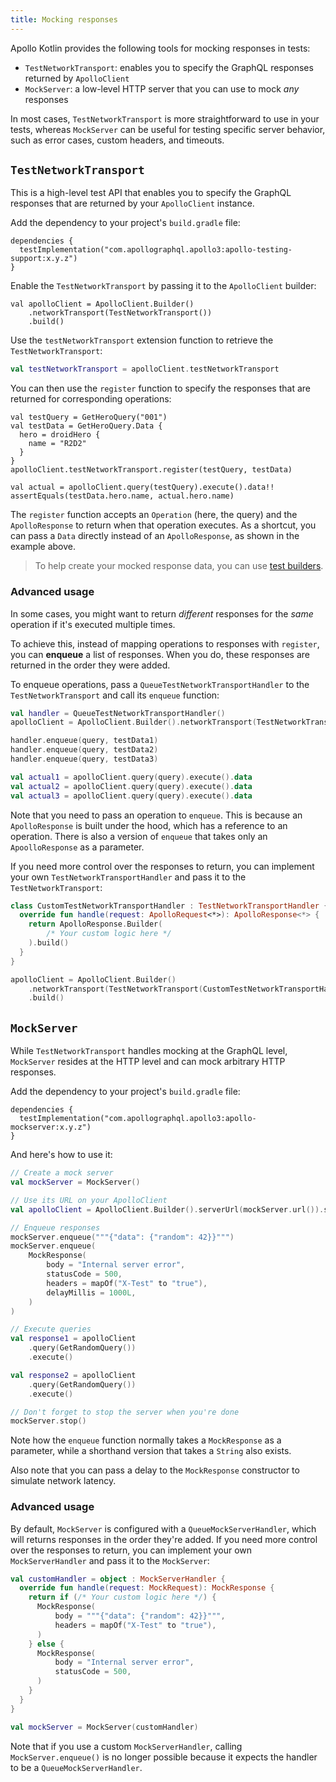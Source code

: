 ```yaml
---
title: Mocking responses
---
```


Apollo Kotlin provides the following tools for mocking responses in tests:

- `TestNetworkTransport`: enables you to specify the GraphQL responses returned by `ApolloClient`
- `MockServer`: a low-level HTTP server that you can use to mock _any_ responses

In most cases, `TestNetworkTransport` is more straightforward to use in your tests, whereas `MockServer` can be useful for testing specific server behavior, such as error cases, custom headers, and timeouts.

## `TestNetworkTransport`

This is a high-level test API that enables you to specify the GraphQL responses that are returned by your `ApolloClient` instance.

Add the dependency to your project's `build.gradle` file:

```kotlin:title=build.gradle[.kts]
dependencies {
  testImplementation("com.apollographql.apollo3:apollo-testing-support:x.y.z")
}
```

Enable the `TestNetworkTransport` by passing it to the `ApolloClient` builder:

```kotlin{2}
val apolloClient = ApolloClient.Builder()
    .networkTransport(TestNetworkTransport())
    .build()
```

Use the `testNetworkTransport` extension function to retrieve the `TestNetworkTransport`:

```kotlin
val testNetworkTransport = apolloClient.testNetworkTransport
```

You can then use the `register` function to specify the responses that are returned for corresponding operations:

```kotlin{7}
val testQuery = GetHeroQuery("001")
val testData = GetHeroQuery.Data {
  hero = droidHero {
    name = "R2D2"
  }
}
apolloClient.testNetworkTransport.register(testQuery, testData)

val actual = apolloClient.query(testQuery).execute().data!!
assertEquals(testData.hero.name, actual.hero.name)
```

The `register` function accepts an `Operation` (here, the query) and the `ApolloResponse` to return when that operation executes. As a shortcut, you can pass a `Data` directly instead of an `ApolloResponse`, as shown in the example above.

> To help create your mocked response data, you can use [test builders](./test-builders/).

### Advanced usage

In some cases, you might want to return _different_ responses for the _same_ operation if it's executed multiple times.

To achieve this, instead of mapping operations to responses with `register`, you can **enqueue** a list of responses. When you do, these responses are returned in the order they were added.

To enqueue operations, pass a `QueueTestNetworkTransportHandler` to
the `TestNetworkTransport` and call its `enqueue` function:

```kotlin
val handler = QueueTestNetworkTransportHandler()
apolloClient = ApolloClient.Builder().networkTransport(TestNetworkTransport(handler)).build()

handler.enqueue(query, testData1)
handler.enqueue(query, testData2)
handler.enqueue(query, testData3)

val actual1 = apolloClient.query(query).execute().data
val actual2 = apolloClient.query(query).execute().data
val actual3 = apolloClient.query(query).execute().data
```

Note that you need to pass an operation to `enqueue`. This is because an `ApolloResponse` is built under the hood, which has a reference to an operation. There is also a version of `enqueue` that takes only an `ApoolloResponse` as a parameter.

If you need more control over the responses to return, you can implement your own `TestNetworkTransportHandler` and pass it to the `TestNetworkTransport`:

```kotlin
class CustomTestNetworkTransportHandler : TestNetworkTransportHandler {
  override fun handle(request: ApolloRequest<*>): ApolloResponse<*> {
    return ApolloResponse.Builder(
        /* Your custom logic here */
    ).build()
  }
}

apolloClient = ApolloClient.Builder()
    .networkTransport(TestNetworkTransport(CustomTestNetworkTransportHandler()))
    .build()
```

## `MockServer`

While `TestNetworkTransport` handles mocking at the GraphQL level, `MockServer` resides at the HTTP level and can mock arbitrary HTTP responses.

Add the dependency to your project's `build.gradle` file:

```kotlin:title=build.gradle[.kts]
dependencies {
  testImplementation("com.apollographql.apollo3:apollo-mockserver:x.y.z")
}
```

And here's how to use it:

```kotlin
// Create a mock server
val mockServer = MockServer()

// Use its URL on your ApolloClient
val apolloClient = ApolloClient.Builder().serverUrl(mockServer.url()).store(store).build()

// Enqueue responses
mockServer.enqueue("""{"data": {"random": 42}}""")
mockServer.enqueue(
    MockResponse(
        body = "Internal server error",
        statusCode = 500,
        headers = mapOf("X-Test" to "true"),
        delayMillis = 1000L,
    )
)

// Execute queries
val response1 = apolloClient
    .query(GetRandomQuery())
    .execute()

val response2 = apolloClient
    .query(GetRandomQuery())
    .execute()

// Don't forget to stop the server when you're done
mockServer.stop()
```

Note how the `enqueue` function normally takes a `MockResponse` as a parameter, while a shorthand version that takes a `String` also exists.

Also note that you can pass a delay to the `MockResponse` constructor to simulate network latency.

### Advanced usage

By default, `MockServer` is configured with a `QueueMockServerHandler`, which will returns responses in the order they're added. If you need more control over the responses to return, you can implement your own `MockServerHandler` and pass it to the `MockServer`:

```kotlin
val customHandler = object : MockServerHandler {
  override fun handle(request: MockRequest): MockResponse {
    return if (/* Your custom logic here */) {
      MockResponse(
          body = """{"data": {"random": 42}}""",
          headers = mapOf("X-Test" to "true"),
      )
    } else {
      MockResponse(
          body = "Internal server error",
          statusCode = 500,
      )
    }
  }
}

val mockServer = MockServer(customHandler)
```

Note that if you use a custom `MockServerHandler`, calling `MockServer.enqueue()` is no longer possible because it expects the handler to be
a `QueueMockServerHandler`.
